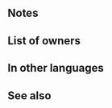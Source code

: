 {{Weapon Infobox
|tagid=SID_花嫁の向日葵
|intID=3073
|image=wep_lc122
|exclusive=0
|weaponType=Lance
|cost=200
|might=10
|range=1
|effect=At start of combat, if unit's HP ≥ 25%, grants Atk/Def+5 and bonus to Atk/Def during combat = current bonus on unit's Atk/Def. Calculates each stat bonus independently.
|statModifiers=0,10,0,0,0
|required=Steel Lance
|next=Bridal Sunflower+
|promotionRarity=5
|promotionTier=1
|properties=
}}
==Notes==
{{CombatBoostfromBonus}}
==List of owners==
{{Skill Hero List}}
==In other languages==
{{OtherLanguages
|japanese=花嫁の向日葵
|german=Hochzeitsstrauß
|spanishEU=Girasol nupcial
|spanishLA=Girasol nupcial
|french=Tournesol nuptial
|italian=Girasole nuziale
|chineseTW=新娘的向日葵
|portuguese=Girassol nupcial
}}
==See also==
{{See also skills|cond=Description LIKE '%bonus to%during combat = current bonus%on unit%calculate%'|columns=3}}
{{Weapons Navbox}}
